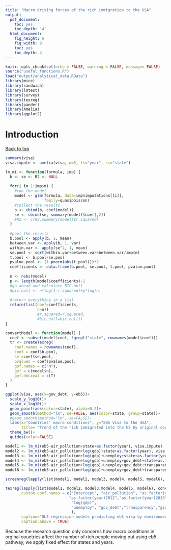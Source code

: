 ```yaml
---
title: "Macro driving forces of the rich immigration to the USA"
output:
  pdf_document:
    toc: yes
    toc_depth: '4'
  html_document:
    fig_height: 6
    fig_width: 9
    toc: yes
    toc_depth: 4
---
```


```r
knitr::opts_chunk$set(echo = FALSE, warning = FALSE, message= FALSE)
source("useful_functions.R")
load("output/analytical_data.RData")
library(mice)
library(sandwich)
library(lmtest)
library(survey)
library(texreg)
library(pander)
library(Amelia)
library(ggplot2)

```

# Introduction
<a href="#top">Back to top</a>


```r
summary(visa)
visa.impute <- amelia(visa, m=5, ts="year", cs="state")
```


```r

lm_mi <- function(formula, imp) {
  b <- se <- R2 <- NULL
  
  for(i in 1:imp$m) {
    #run the model
    model <- glm(formula, data=imp$imputations[[i]],
                 family=quasipoisson)
    #collect the results
    b <- cbind(b, coef(model))
    se <- cbind(se, summary(model)$coef[,2])
    #R2 <- c(R2,summary(model)$r.squared)
  }
  
  #pool the results
  b.pool <- apply(b, 1, mean)
  between.var <- apply(b, 1, var)
  within.var <- apply(se^2, 1, mean)
  se.pool <- sqrt(within.var+between.var+between.var/imp$m) 
  t.pool <- b.pool/se.pool 
  pvalue.pool <- (1-pnorm(abs(t.pool)))*2 
  coefficients <- data.frame(b.pool, se.pool, t.pool, pvalue.pool)
  
  n <- nobs(model)
  p <- length(model$coefficients)-1
  #go ahead and calculate BIC.null
  #bic.null <- n*log(1-r.squared)+p*log(n)
  
  #return everything in a list
  return(list(coef=coefficients,
              n=n))
              #r.squared=r.squared,
              #bic.null=bic.null))
}

convertModel <- function(model) {
  coef <- subset(model$coef, !grepl("state", rownames(model$coef)))
  tr <- createTexreg(
    coef.names = rownames(coef), 
    coef = coef$b.pool, 
    se =coef$se.pool, 
    pvalues = coef$pvalue.pool,
    gof.names = c("N"), 
    gof = c(model$n), 
    gof.decimal = c(T)
  )
}
```


```r
ggplot(visa, aes(x=gov_debt, y=eb5))+
  scale_y_log10()+
  scale_x_log10()+
  geom_point(aes(color=state), alpha=0.2)+
  geom_smooth(method="lm", se=FALSE, aes(color=state, group=state))+
  #geom_smooth(method="lm", se=FALSE)+
  labs(x="Countries' macro conditions", y="EB5 Visa to the USA",
       title= "Trend of the rich immigrated into the US by original countries' marcro conditions")+
  theme_bw()+
  guides(color=FALSE)
```

```r
model1 <- lm_mi(eb5~air_pollution+state+as.factor(year), visa.impute)
model2 <- lm_mi(eb5~air_pollution+log(gdp)+state+as.factor(year), visa.impute)
model3 <- lm_mi(eb5~air_pollution+log(gdp)+unemploy+state+as.factor(year), visa.impute)
model4 <- lm_mi(eb5~air_pollution+log(gdp)+unemploy+gov_debt+state+as.factor(year), visa.impute)
model5 <- lm_mi(eb5~air_pollution+log(gdp)+unemploy+gov_debt+transparency+state+as.factor(year), visa.impute)
model6 <- lm_mi(eb5~air_pollution+log(gdp)+unemploy+gov_debt+transparency+gini+state+as.factor(year), visa.impute)

screenreg(lapply(list(model1, model2, model3, model4, model5, model6), convertModel), digits=3)

texreg(lapply(list(model1, model2, model3,model4, model5, model6), convertModel), digits=2,
       custom.coef.names = c("Intercept", "air_pollution", "as.factor(year)2011",
                            "as.factor(year)2012","as.factor(year)2013","as.factor(year)2014","as.factor(year)2015","as.factor(year)2016","as.factor(year)2017",
                             "log(gdp)", 
                             "unemploy", "gov_debt","transparency","gini"
                             ),
       caption="OLS regression models predicting eb5 visa by environmental, macro economics, and social conditions",
       caption.above = TRUE)
```

Because the research question only concerns how macro conditions in orginal countries affect the number of rich people moving out using eb5 pathway, we apply fixed effect for states and years.   





